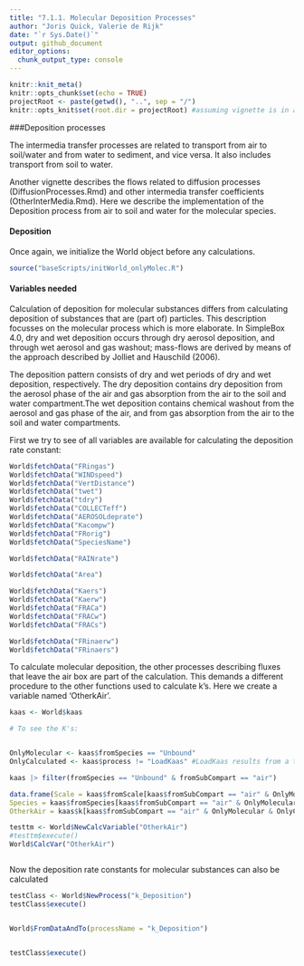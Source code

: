 ```yaml
---
title: "7.1.1. Molecular Deposition Processes"
author: "Joris Quick, Valerie de Rijk"
date: "`r Sys.Date()`"
output: github_document
editor_options: 
  chunk_output_type: console
---
```


```r
knitr::knit_meta()
knitr::opts_chunk$set(echo = TRUE)
projectRoot <- paste(getwd(), "..", sep = "/")
knitr::opts_knit$set(root.dir = projectRoot) #assuming vignette is in a direct subfolder of the project
```

###Deposition processes 

The intermedia transfer processes are related to transport from air to soil/water and from water to sediment, and vice versa. It also includes transport from soil to water.

Another vignette describes the flows related to diffusion processes (DiffusionProcesses.Rmd) and other intermedia transfer coefficients (OtherInterMedia.Rmd). Here we describe the implementation of the Deposition process from air to soil and water for the molecular species.

#### Deposition
Once again, we initialize the World object before any calculations.
```r
source("baseScripts/initWorld_onlyMolec.R")
```

#### Variables needed

Calculation of deposition for molecular substances differs from calculating deposition of substances that are (part of) particles. This description focusses on the molecular process which is more elaborate. In SimpleBox 4.0, dry and wet deposition occurs through dry aerosol 
deposition, and through wet aerosol and gas washout; mass-flows are 
derived by means of the approach described by Jolliet and Hauschild 
(2006). 

The deposition pattern consists of dry and wet periods of dry and wet 
deposition, respectively. The dry deposition contains dry deposition from 
the aerosol phase of the air and gas absorption from the air to the soil 
and water compartment.The wet deposition contains chemical washout from the aerosol and gas 
phase of the air, and from gas absorption from the air to the soil and 
water compartments.


First we try to see of all variables are available for calculating the deposition rate constant:

```r

World$fetchData("FRingas")
World$fetchData("WINDspeed")
World$fetchData("VertDistance")
World$fetchData("twet")
World$fetchData("tdry")
World$fetchData("COLLECTeff")
World$fetchData("AEROSOLdeprate")
World$fetchData("Kacompw")
World$fetchData("FRorig")
World$fetchData("SpeciesName")

World$fetchData("RAINrate")

World$fetchData("Area")

World$fetchData("Kaers")
World$fetchData("Kaerw")
World$fetchData("FRACa")
World$fetchData("FRACw")
World$fetchData("FRACs")

World$fetchData("FRinaerw")
World$fetchData("FRinaers")

```

To calculate molecular deposition, the other processes describing fluxes that leave the air box are part of the calculation. This demands a different procedure to the other functions used to calculate k's. Here we create a variable named 'OtherkAir'.
```r
kaas <- World$kaas 

# To see the K's:


OnlyMolecular <- kaas$fromSpecies == "Unbound"
OnlyCalculated <- kaas$process != "LoadKaas" #LoadKaas results from a testing module (MPClassicNano) that reads in the rate constants (k's) from SBxlsx.

kaas |> filter(fromSpecies == "Unbound" & fromSubCompart == "air")

data.frame(Scale = kaas$fromScale[kaas$fromSubCompart == "air" & OnlyMolecular & OnlyCalculated],
Species = kaas$fromSpecies[kaas$fromSubCompart == "air" & OnlyMolecular & OnlyCalculated],
OtherkAir = kaas$k[kaas$fromSubCompart == "air" & OnlyMolecular & OnlyCalculated])

testtm <- World$NewCalcVariable("OtherkAir")
#testtm$execute()
World$CalcVar("OtherkAir")



```

Now the deposition rate constants for molecular substances can also be calculated

```r

testClass <- World$NewProcess("k_Deposition")
testClass$execute()


World$FromDataAndTo(processName = "k_Deposition")


testClass$execute()
```

